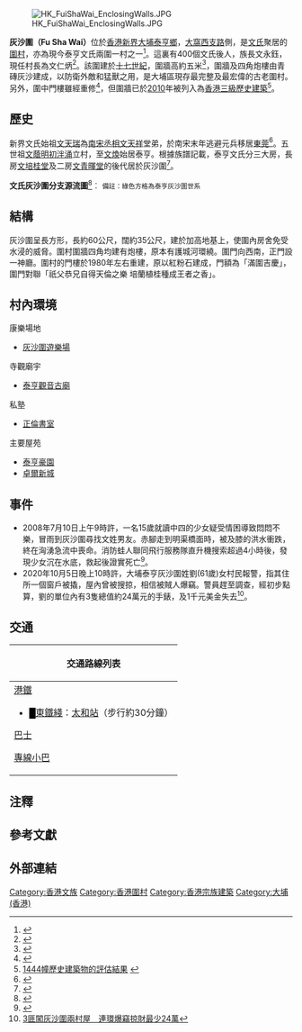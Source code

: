 {{location map|Hong Kong|coordinates={{coord|22.470029|N|114.151622|E}}|label=灰沙圍|caption=灰沙圍在香港的位置}}
[[File:HK_FuiShaWai_EnclosingWalls.JPG|thumb]]

'''灰沙圍（Fu Sha Wai）'''位於[[香港|香港]][[新界|新界]][[大埔區|大埔]][[泰亨鄉|泰亨鄉]]，[[大窩西支路|大窩西支路]]側，是[[香港新界文氏|文氏]]聚居的[[圍村|圍村]]，亦為現今泰亨文氏兩圍一村之一<ref>{{Cite web |url=http://news.takungpao.com/paper/q/2014/0107/2157331.html |title=泰亨文氏源出文天祥堂弟 |access-date=2015-05-26 |archive-date=2015-05-26 |archive-url=https://web.archive.org/web/20150526153338/http://news.takungpao.com/paper/q/2014/0107/2157331.html |dead-url=no }}</ref>。這裏有400個文氏後人，族長文永鈺，現任村長為文仁炳<ref>{{Cite web |url=http://paper.wenweipo.com/2010/12/15/RW1012150003.htm |title=文仁炳 客家圍村的村長 |access-date=2016-03-18 |archive-url=https://web.archive.org/web/20160322010251/http://paper.wenweipo.com/2010/12/15/RW1012150003.htm |archive-date=2016-03-22 |dead-url=yes }}</ref>。該圍建於[[十七世紀|十七世紀]]，圍牆高約五米<ref>{{Cite web |url=https://www.hkcd.com/content/2020-12/28/content_1239083.html |title=泰亨鄉歷史建築巡禮 |access-date=2021-01-08 |archive-date=2021-01-11 |archive-url=https://web.archive.org/web/20210111150328/https://www.hkcd.com/content/2020-12/28/content_1239083.html |dead-url=no }}</ref>，圍牆及四角炮樓由青磚灰沙建成，以防衛外敵和猛獸之用，是大埔區現存最完整及最宏偉的古老圍村。另外，圍中門樓雖經重修<ref>{{Cite web |url=http://www.gohk.gov.hk/text/chi/welcome/tp_spots.html?spots=18 |title=香港自遊樂在18區 |access-date=2015-05-26 |archive-date=2019-12-03 |archive-url=https://web.archive.org/web/20191203001630/https://www.gohk.gov.hk/text/chi/welcome/tp_spots.html?spots=18 |dead-url=no }}</ref>，但圍牆已於[[2010|2010]]年被列入為[[香港三級歷史建築|香港三級歷史建築]]<ref>[http://www.aab.gov.hk/b5/aab_2.php 1444幢歷史建築物的評估結果] {{webarchive|url=https://web.archive.org/web/20150522015850/http://www.aab.gov.hk/b5/aab_2.php |date=2015-05-22 }}</ref>。

==歷史==
新界文氏始祖[[文天瑞|文天瑞]]為[[南宋|南宋]][[丞相|丞相]][[文天祥|文天祥]]堂弟，於南宋末年逃避元兵移居[[東莞|東莞]]<ref>{{Cite web |url=http://news.takungpao.com/paper/q/2014/0221/2291083.html |title=香港文氏始祖 |accessdate=2016-03-18 |archive-date=2015-12-08 |archive-url=https://web.archive.org/web/20151208130503/http://news.takungpao.com/paper/q/2014/0221/2291083.html |dead-url=no }}</ref>。五世祖[[文蔭|文蔭]][[明朝|明初]][[泮涌|泮涌]]立村，至[[文煥|文煥]]始居泰亨。根據族譜記載，泰亨文氏分三大房，長房[[文培桂堂|文培桂堂]]及二房[[文青暉堂|文青暉堂]]的後代居於灰沙圍<ref>{{Cite web |url=https://mmis.hkpl.gov.hk/coverpage/-/coverpage/view?_coverpage_WAR_mmisportalportlet_ref=LPEC03&p_r_p_-1078056564_c=QF757YsWv58JCjtBMMIqovVq%2FQJ1W7Gd |title=口頭傳統和表現形式 - 宗族口述傳說（泰亨文氏） |accessdate=2015-05-26 |archive-date=2015-12-08 |archive-url=https://web.archive.org/web/20151208111023/https://mmis.hkpl.gov.hk/coverpage/-/coverpage/view?_coverpage_WAR_mmisportalportlet_ref=LPEC03&p_r_p_-1078056564_c=QF757YsWv58JCjtBMMIqovVq%2FQJ1W7Gd |dead-url=no }}</ref>。

'''文氏灰沙圍分支源流圖'''<ref>{{Cite web |url=http://www.szftlib.com.cn/article/view/id-900.html |title=福田百姓族谱 岗厦村“文氏族谱” |access-date=2016-03-18 |archive-url=https://web.archive.org/web/20160326004126/http://www.szftlib.com.cn/article/view/id-900.html |archive-date=2016-03-26 |dead-url=yes }}</ref>︰
{{familytree/start}}
{{familytree | | | | | | | | | | | | | | |天瑞| | | | | | | | | | | | |天瑞=文天瑞<br />
（[[香港新界文氏|入粵]]始祖）}}
{{familytree | | | | | | | | | | | | | | | |)|-|-|-|v|-|-|-|v|-|-|-|v|-|-|-|.| }}
{{familytree | | | | | | | | | | | | | | |應麟| |舉| |煥| |炳| |煒 |應麟=文應麟|舉=文舉|煥=文煥|炳=文炳|煒=文煒}}
{{familytree | | | | | | | | | |,|-|-|-|-|-|^|-|-|-|-|-|-|-|-|-|.| | | | }}
{{familytree | | | | | | | | |起東| | | | | | | | | | | | | |起南|起東=文起東|起南=文起南}}
{{familytree | |,|-|-|-|v|-|-|-|+|-|-|-|v|-|-|-|.| | | |,|-|-|-|+|-|-|-|.}}
{{familytree |仁| |義| |禮| |智| |孚| |垂統| |垂獻| |垂勳|仁=文仁|義=文義|禮=文禮|智=文智|孚=文孚|垂統=文垂統|垂獻=文垂獻|垂勳=文垂勳{{Notetag|起南三子垂勳無傳，應麟七個孫子仁、義、禮、智、孚、垂統和垂獻發展成[[寶安文氏|寶安文氏]]七大房。 }}}}
{{familytree | | | | | | | | | | | | | | | | | | | |,|-|^|-|.| | }}
{{familytree | | | | | | | | | | | | | | | | | | |蔭| |萃| | | |蔭=文蔭<br />
（泰亨系）| |萃=文萃}}
{{familytree | | | | | | | | | | | | | | | | | | | |!| | | | }}
{{familytree | | | | | | | | | | | | | | | | | | |高| | | | |高=文高}}
{{familytree | | | | | | | | | | | | | | | | | | | |!| | | | }}
{{familytree | | | | | | | | | | | | | | | | | | |煥| | | |煥=文煥 <br />
（遷泰亨）}}
{{familytree | | | | | | | | | | | | | | | |,|-|-|-|+|-|-|-|.| | }}
{{familytree | | | | | | | | | | | | | | |瀾| |澤| |浚| | | |瀾=文瀾|澤=文澤|浚=文浚|boxstyle_瀾 = background-color: #afa;|boxstyle_澤 = background-color: #afa;}}
{{familytree/end}}
<small>備註：綠色方格為泰亨灰沙圍世系</small>
{{familytree/end}}

==結構==
灰沙圍呈長方形，長約60公尺，闊約35公尺，建於加高地基上，使圍內房舍免受水浸的威脅。圍村圍牆四角均建有炮樓，原本有護城河環繞。圍門向西南，正門設一神廳。圍村的門樓於1980年左右重建，原以紅粉石建成，門額為「滿圍吉慶」，圍門對聯「祇父恭兄自得天倫之樂 培蘭植桂種成王者之香」。

==村內環境==
;康樂場地
* [[灰沙圍遊樂場|灰沙圍遊樂場]]
;寺觀廟宇
* [[泰亨觀音古廟|泰亨觀音古廟]]
;私塾
* [[正倫書室|正倫書室]]
;主要屋苑
* [[泰亨豪園|泰亨豪園]]
* [[卓爾新城|卓爾新城]]

==事件==
*2008年7月10日上午9時許，一名15歲就讀中四的少女疑受情困導致悶悶不樂，冒雨到灰沙圍尋找文姓男友。赤腳走到明渠橋面時，被及膝的洪水衝跌，終在洶湧急流中喪命。消防蛙人聯同飛行服務隊直升機搜索超過4小時後，發現少女沉在水底，救起後證實死亡<ref>{{Cite web |url=http://news.sina.com/hk/chinanews/103-101-101-105/2008-07-10/23183060860.html |title=15歲少女冒暴雨過橋找男友 被洪水衝走喪命 |access-date=2016-03-18 |archive-date=2016-03-26 |archive-url=https://web.archive.org/web/20160326174547/http://news.sina.com/hk/chinanews/103-101-101-105/2008-07-10/23183060860.html |dead-url=no }}</ref>。
*2020年10月5日晚上10時許，大埔泰亨灰沙圍姓劉(61歲)女村民報警，指其住所一個窗戶被撬，屋內曾被搜掠，相信被賊人爆竊。警員趕至調查，經初步點算，劉的單位內有3隻總值約24萬元的手錶，及1千元美金失去<ref>[https://hk.on.cc/hk/bkn/cnt/news/20201006/mobile/bkn-20201006044708920-1006_00822_001.html 3匪闖灰沙圍兩村屋　連環爆竊掠財最少24萬]</ref>。

==交通==
{| class="mw-collapsible mw-collapsed wikitable" style="background:white; margin: 0 auto; width: auto;" 
! 交通路線列表
|-
|
;[[港鐵|港鐵]]
*<font color="{{東鐵綫色彩}}">█</font>[[東鐵綫|東鐵綫]]：[[太和站_(香港)|太和站]]（步行約30分鐘）
;[[香港巴士|巴士]]
{{九龍新界巴士簡單列表|73|73A|73B|74C|74D|271P|273C|N73}}
{{過海隧道巴士簡單列表|373|N373}}
;[[香港小巴|專線小巴]]
{{新界專線小巴簡單列表|25A|25B|502}}
|}

==注釋==
{{Reflist|group=註}}

==參考文獻==
<references />

==外部連結==
{{香港圍村}}
{{香港三級歷史建築}}

[[Category:香港文族|Category:香港文族]]
[[Category:香港圍村|Category:香港圍村]]
[[Category:香港宗族建築|Category:香港宗族建築]]
[[Category:大埔_(香港)|Category:大埔 (香港)]]